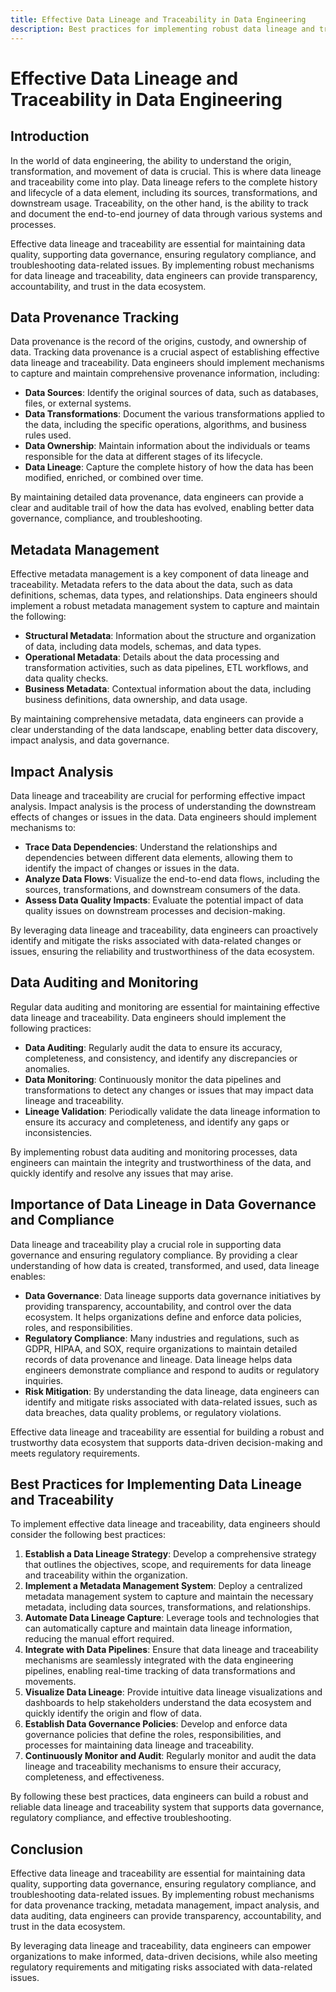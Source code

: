```yaml
---
title: Effective Data Lineage and Traceability in Data Engineering
description: Best practices for implementing robust data lineage and traceability mechanisms
---
```


# Effective Data Lineage and Traceability in Data Engineering

## Introduction

In the world of data engineering, the ability to understand the origin, transformation, and movement of data is crucial. This is where data lineage and traceability come into play. Data lineage refers to the complete history and lifecycle of a data element, including its sources, transformations, and downstream usage. Traceability, on the other hand, is the ability to track and document the end-to-end journey of data through various systems and processes.

Effective data lineage and traceability are essential for maintaining data quality, supporting data governance, ensuring regulatory compliance, and troubleshooting data-related issues. By implementing robust mechanisms for data lineage and traceability, data engineers can provide transparency, accountability, and trust in the data ecosystem.

## Data Provenance Tracking

Data provenance is the record of the origins, custody, and ownership of data. Tracking data provenance is a crucial aspect of establishing effective data lineage and traceability. Data engineers should implement mechanisms to capture and maintain comprehensive provenance information, including:

- **Data Sources**: Identify the original sources of data, such as databases, files, or external systems.
- **Data Transformations**: Document the various transformations applied to the data, including the specific operations, algorithms, and business rules used.
- **Data Ownership**: Maintain information about the individuals or teams responsible for the data at different stages of its lifecycle.
- **Data Lineage**: Capture the complete history of how the data has been modified, enriched, or combined over time.

By maintaining detailed data provenance, data engineers can provide a clear and auditable trail of how the data has evolved, enabling better data governance, compliance, and troubleshooting.

## Metadata Management

Effective metadata management is a key component of data lineage and traceability. Metadata refers to the data about the data, such as data definitions, schemas, data types, and relationships. Data engineers should implement a robust metadata management system to capture and maintain the following:

- **Structural Metadata**: Information about the structure and organization of data, including data models, schemas, and data types.
- **Operational Metadata**: Details about the data processing and transformation activities, such as data pipelines, ETL workflows, and data quality checks.
- **Business Metadata**: Contextual information about the data, including business definitions, data ownership, and data usage.

By maintaining comprehensive metadata, data engineers can provide a clear understanding of the data landscape, enabling better data discovery, impact analysis, and data governance.

## Impact Analysis

Data lineage and traceability are crucial for performing effective impact analysis. Impact analysis is the process of understanding the downstream effects of changes or issues in the data. Data engineers should implement mechanisms to:

- **Trace Data Dependencies**: Understand the relationships and dependencies between different data elements, allowing them to identify the impact of changes or issues in the data.
- **Analyze Data Flows**: Visualize the end-to-end data flows, including the sources, transformations, and downstream consumers of the data.
- **Assess Data Quality Impacts**: Evaluate the potential impact of data quality issues on downstream processes and decision-making.

By leveraging data lineage and traceability, data engineers can proactively identify and mitigate the risks associated with data-related changes or issues, ensuring the reliability and trustworthiness of the data ecosystem.

## Data Auditing and Monitoring

Regular data auditing and monitoring are essential for maintaining effective data lineage and traceability. Data engineers should implement the following practices:

- **Data Auditing**: Regularly audit the data to ensure its accuracy, completeness, and consistency, and identify any discrepancies or anomalies.
- **Data Monitoring**: Continuously monitor the data pipelines and transformations to detect any changes or issues that may impact data lineage and traceability.
- **Lineage Validation**: Periodically validate the data lineage information to ensure its accuracy and completeness, and identify any gaps or inconsistencies.

By implementing robust data auditing and monitoring processes, data engineers can maintain the integrity and trustworthiness of the data, and quickly identify and resolve any issues that may arise.

## Importance of Data Lineage in Data Governance and Compliance

Data lineage and traceability play a crucial role in supporting data governance and ensuring regulatory compliance. By providing a clear understanding of how data is created, transformed, and used, data lineage enables:

- **Data Governance**: Data lineage supports data governance initiatives by providing transparency, accountability, and control over the data ecosystem. It helps organizations define and enforce data policies, roles, and responsibilities.
- **Regulatory Compliance**: Many industries and regulations, such as GDPR, HIPAA, and SOX, require organizations to maintain detailed records of data provenance and lineage. Data lineage helps data engineers demonstrate compliance and respond to audits or regulatory inquiries.
- **Risk Mitigation**: By understanding the data lineage, data engineers can identify and mitigate risks associated with data-related issues, such as data breaches, data quality problems, or regulatory violations.

Effective data lineage and traceability are essential for building a robust and trustworthy data ecosystem that supports data-driven decision-making and meets regulatory requirements.

## Best Practices for Implementing Data Lineage and Traceability

To implement effective data lineage and traceability, data engineers should consider the following best practices:

1. **Establish a Data Lineage Strategy**: Develop a comprehensive strategy that outlines the objectives, scope, and requirements for data lineage and traceability within the organization.
2. **Implement a Metadata Management System**: Deploy a centralized metadata management system to capture and maintain the necessary metadata, including data sources, transformations, and relationships.
3. **Automate Data Lineage Capture**: Leverage tools and technologies that can automatically capture and maintain data lineage information, reducing the manual effort required.
4. **Integrate with Data Pipelines**: Ensure that data lineage and traceability mechanisms are seamlessly integrated with the data engineering pipelines, enabling real-time tracking of data transformations and movements.
5. **Visualize Data Lineage**: Provide intuitive data lineage visualizations and dashboards to help stakeholders understand the data ecosystem and quickly identify the origin and flow of data.
6. **Establish Data Governance Policies**: Develop and enforce data governance policies that define the roles, responsibilities, and processes for maintaining data lineage and traceability.
7. **Continuously Monitor and Audit**: Regularly monitor and audit the data lineage and traceability mechanisms to ensure their accuracy, completeness, and effectiveness.

By following these best practices, data engineers can build a robust and reliable data lineage and traceability system that supports data governance, regulatory compliance, and effective troubleshooting.

## Conclusion

Effective data lineage and traceability are essential for maintaining data quality, supporting data governance, ensuring regulatory compliance, and troubleshooting data-related issues. By implementing robust mechanisms for data provenance tracking, metadata management, impact analysis, and data auditing, data engineers can provide transparency, accountability, and trust in the data ecosystem.

By leveraging data lineage and traceability, data engineers can empower organizations to make informed, data-driven decisions, while also meeting regulatory requirements and mitigating risks associated with data-related issues.